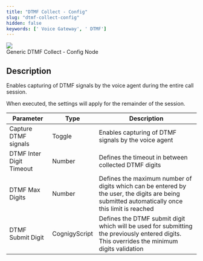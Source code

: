 ```yaml
---
title: "DTMF Collect - Config"
slug: "dtmf-collect-config"
hidden: false
keywords: [' Voice Gateway', ' DTMF']
---
```



<Frame>
  <img class="image-center" src="/_assets/ai/develop/node-reference/generic-voice/dtmf-collect-config.png" style={{ width: 'auto' }} />
  <figcaption>Generic DTMF Collect - Config Node</figcaption>
</Frame>

## Description

<AiNodeReferenceVoiceAcAndGenericNodeDeprecation/>

Enables capturing of DTMF signals by the voice agent during the entire call session.

When executed, the settings will apply for the remainder of the session.

| Parameter                | Type          | Description                                                                                                                                    |
|--------------------------|---------------|------------------------------------------------------------------------------------------------------------------------------------------------|
| Capture DTMF signals     | Toggle        | Enables capturing of DTMF signals by the voice agent                                                                                           |
| DTMF Inter Digit Timeout | Number        | Defines the timeout in between collected DTMF digits                                                                                           |
| DTMF Max Digits          | Number        | Defines the maximum number of digits which can be entered by the user, the digits are being submitted automatically once this limit is reached |                         |
| DTMF Submit Digit        | CognigyScript | Defines the DTMF submit digit which will be used for submitting the previously entered digits. This overrides the minimum digits validation    |


